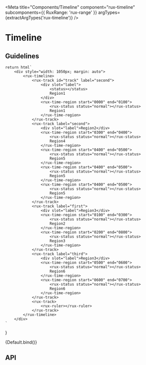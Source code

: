 
<Meta
    title="Components/Timeline"
    component="rux-timeline"
    subcomponents={{ RuxRange: 'rux-range' }}
    argTypes={extractArgTypes('rux-timeline')}
/>

# Timeline

## Guidelines

    return html`
        <div style="width: 1050px; margin: auto">
            <rux-timeline>
                <rux-track id="track" label="second">
                    <div slot="label">
                        <status></status>
                        Region1
                    </div>
                    <rux-time-region start="0000" end="0100">
                        <rux-status status="normal"></rux-status>
                        Region1
                    </rux-time-region>
                </rux-track>
                <rux-track label="second">
                    <div slot="label">Region2</div>
                    <rux-time-region start="0300" end="0400">
                        <rux-status status="normal"></rux-status>
                        Region4
                    </rux-time-region>
                    <rux-time-region start="0400" end="0500">
                        <rux-status status="normal"></rux-status>
                        Region5
                    </rux-time-region>
                    <rux-time-region start="0400" end="0500">
                        <rux-status status="normal"></rux-status>
                        Region5
                    </rux-time-region>
                    <rux-time-region start="0400" end="0500">
                        <rux-status status="normal"></rux-status>
                        Region5
                    </rux-time-region>
                </rux-track>
                <rux-track label="first">
                    <div slot="label">Region3</div>
                    <rux-time-region start="0100" end="0300">
                        <rux-status status="normal"></rux-status>
                        Region2
                    </rux-time-region>
                    <rux-time-region start="0200" end="0800">
                        <rux-status status="normal"></rux-status>
                        Region3
                    </rux-time-region>
                </rux-track>
                <rux-track label="third">
                    <div slot="label">Region3</div>
                    <rux-time-region start="0500" end="0600">
                        <rux-status status="normal"></rux-status>
                        Region6
                    </rux-time-region>
                    <rux-time-region start="0600" end="0700">
                        <rux-status status="normal"></rux-status>
                        Region6
                    </rux-time-region>
                </rux-track>
                <rux-track>
                    <rux-ruler></rux-ruler>
                </rux-track>
            </rux-timeline>
        </div>
    `
}

<Canvas>
    <Story name="Default">{Default.bind()}</Story>
</Canvas>

## API

<ArgsTable of="rux-timeline" />
